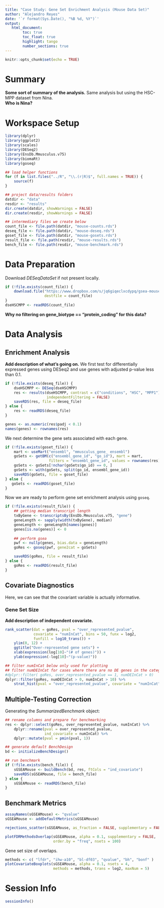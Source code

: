 ```yaml
---
title: "Case Study: Gene Set Enrichment Analysis (Mouse Data Set)"
author: "Alejandro Reyes"
date: '`r format(Sys.Date(), "%B %d, %Y")`'
output: 
   html_document:
        toc: true
        toc_float: true
        highlight: tango
        number_sections: true
---
```


```r
knitr::opts_chunk$set(echo = TRUE)
```

# Summary

**Some sort of summary of the analysis.**
Same analysis but using the HSC-MPP dataset from Nina.  
**Who is Nina?**

# Workspace Setup

```r
library(dplyr)
library(ggplot2)
library(scales)
library(DESeq2)
library(EnsDb.Mmusculus.v75)
library(biomaRt)
library(goseq)

## load helper functions
for (f in list.files("../R", "\\.(r|R)$", full.names = TRUE)) {
    source(f)
}

## project data/results folders
datdir <- "data"
resdir <- "results"
dir.create(datdir, showWarnings = FALSE)
dir.create(resdir, showWarnings = FALSE)

## intermediary files we create below
count_file <- file.path(datdir, "mouse-counts.rds")
deseq_file <- file.path(datdir, "mouse-deseq.rds")
goset_file <- file.path(datdir, "mouse-gosets.rds")
result_file <- file.path(resdir, "mouse-results.rds")
bench_file <- file.path(resdir, "mouse-benchmark.rds")
```


# Data Preparation

Download *DESeqDataSet* if not present locally.

```r
if (!file.exists(count_file)) {
    download.file("https://www.dropbox.com/s/jq6giqeclxcdypq/gsea-mouse-counts.rds?dl=1",
                  destfile = count_file)
}
dseHSCMPP <- readRDS(count_file)
```

**Why no filtering on gene_biotype == "protein_coding" for this data?**

# Data Analysis

## Enrichment Analysis

**Add description of what's going on.**
We first test for differentially expressed genes using DESeq2 and use genes with adjusted p-value less than 0.1.

```r
if (!file.exists(deseq_file)) {
    dseHSCMPP <- DESeq(dseHSCMPP)
    res <- results(dseHSCMPP, contrast = c("conditions", "HSC", "MPP1"),
                   independentFiltering = FALSE)
    saveRDS(res, file = deseq_file)
} else {
    res <- readRDS(deseq_file)
}

genes <- as.numeric(res$padj < 0.1)
names(genes) <- rownames(res)
```

We next determine the gene sets associated with each gene.

```r
if (!file.exists(goset_file)) {
    mart <- useMart("ensembl", "mmusculus_gene_ ensembl")
    goSets <- getBM(c("ensembl_gene_id", "go_id"), mart = mart,
                    filters = "ensembl_gene_id", values = rownames(res))
    goSets <- goSets[!nchar(goSets$go_id) == 0, ]
    goSets <- with(goSets, split(go_id, ensembl_gene_id))
    saveRDS(goSets, file = goset_file)
} else {
   goSets <- readRDS(goset_file)
}
```

Now we are ready to perform gene set enrichment analysis using `goseq`.

```r
if (!file.exists(result_file)) {
    ## getting median transcript length
    txByGene <- transcriptsBy(EnsDb.Mmusculus.v75, "gene")
    geneLength <- sapply(width(txByGene), median)
    geneLength <- geneLength[names(genes)]
    genes[is.na(genes)] <- 0
    
    ## perform gsea
    pwf <- nullp(genes, bias.data = geneLength)
    goRes <- goseq(pwf, gene2cat = goSets)

    saveRDS(goRes, file = result_file)
} else {
    goRes <- readRDS(result_file)
}
```

## Covariate Diagnostics

Here, we can see that the covariant variable is actually informative.

### Gene Set Size

**Add description of independent covariate.**

```r
rank_scatter(dat = goRes, pval = "over_represented_pvalue", 
             covariate = "numInCat", bins = 50, funx = log2, 
             funfill = log10_trans()) +
    ylim(0, 12) +
    ggtitle("Over-represented gene sets") +
    xlab(expression(log[10]~"(# of genes)")) +
    ylab(expression(-log[10]~"(p-value)")) 
```

```r
## filter numInCat below only used for plotting
## filter numDEInCat for cases where there are no DE genes in the category (these are actually not tested)
#dplyr::filter( goRes, over_represented_pvalue == 1, numDEInCat > 0)
dplyr::filter(goRes, numDEInCat > 0, numInCat > 10) %>%
    strat_hist(pval = "over_represented_pvalue", covariate = "numInCat", maxy=10)
```

## Multiple-Testing Correction

Generating the *SummarizedBenchmark* object:
 
```r
## rename columns and prepare for benchmarking
res <- dplyr::select(goRes, over_represented_pvalue, numInCat) %>%
    dplyr::rename(pval = over_represented_pvalue,
                  ind_covariate = numInCat) %>%
    dplyr::mutate(pval = pmin(pval, 1))

## generate default BenchDesign
bd <- initializeBenchDesign()

## run benchmark
if (!file.exists(bench_file)) {
    sGSEAMouse <- buildBench(bd, res, ftCols = "ind_covariate")
    saveRDS(sGSEAMouse, file = bench_file)
} else {
    sGSEAMouse <- readRDS(bench_file)
}
```

## Benchmark Metrics

```r
assayNames(sGSEAMouse) <- "qvalue"
sGSEAMouse <- addDefaultMetrics(sGSEAMouse)
```

```r
rejections_scatter(sGSEAMouse, as_fraction = FALSE, supplementary = FALSE)
```
  
```r
plotFDRMethodsOverlap(sGSEAMouse, alpha = 0.1, supplementary = FALSE,
                      order.by = "freq", nsets = 100)
```

Gene set size of overlaps.

```r
methods <- c( "lfdr", "ihw-a10", "bl-df03", "qvalue", "bh", "bonf" )
plotCovariateBoxplots(sGSEAMouse, alpha = 0.1, nsets = 4,
                      methods = methods, trans = log2, maxNum = 5)
```

# Session Info

```r
sessionInfo()
```
